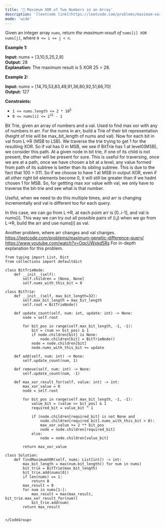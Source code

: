 ```yaml
---
title: '🧀 Maximum XOR of Two Numbers in an Array'
description: '[leetcode link](https://leetcode.com/problems/maximum-xor-of-two-numbers-in-an-array/description/)'
mode: 'wide'
---
```

<Tabs>
  <Tab title="Question" icon="circle-question" iconType="regular">
    <Card>
      <p>Given an integer array <code>nums</code>, return <em>the maximum result of </em><code>nums[i] XOR nums[j]</code>, where <code>0 &lt;= i &lt;= j &lt; n</code>.</p>   <p><strong class="example">Example 1:</strong></p>   <strong>Input:</strong> nums = [3,10,5,25,2,8] <br/> <strong>Output:</strong> 28 <br/> <strong>Explanation:</strong> The maximum result is 5 XOR 25 = 28.   <p><strong class="example">Example 2:</strong></p>   <strong>Input:</strong> nums = [14,70,53,83,49,91,36,80,92,51,66,70] <br/> <strong>Output:</strong> 127    <p><strong>Constraints:</strong></p>  <ul>  <li><code>1 &lt;= nums.length &lt;= 2 * 10<sup>5</sup></code></li>  <li><code>0 &lt;= nums[i] &lt;= 2<sup>31</sup> - 1</code></li> </ul> 
    </Card>
  </Tab>
  <Tab title="Solution" icon="lightbulb" iconType="regular" >
    <Card>
      Bit Trie, given an array of numbers and a val. Used to find max xor with any of numbers in arr. For the nums in arr, build a Trie of their bit representation (height of trie will be max_bit_length of nums and val). Now for each bit in val from L-&gt;R (MSB to LSB). We traverse the trie trying to get 1 for the resulting XOR. So if val has 0 in MSB, we see if BitTrie has 1 at level0(MSB), we consider this path. At a given node in bit trie, if one of its child is not present, the other will be present for sure. This is useful for traversing, once we are at a path, once we have chosen a bit at a level, any value formed from path of its subtree is better than its sibling subtree. This is due to the fact that 100 &gt; 011. So if we choose to have 1 at MSB in output XOR, even if all other right bit elements become 0, it will still be greater than if we hadnt chosen 1 for MSB. So, for gettting max xor value with val, we only have to traverse the bit-trie and see what is that number. 


Useful, when we need to do this multiple times, and arr is changing incrementally and val is different too for each query.

In this case, we can go from L-&gt;R, at each point arr is [0..i-1], and val is nums[i]. This way we can try out all possible pairs of (i,j) when we go from L-&gt;R, build the arr and use nums[i] as val.

Another problem, where arr changes and val changes.
https://leetcode.com/problems/maximum-genetic-difference-query/ 
https://www.youtube.com/watch?v=OqcUWxkd5Rs For in-depth explanation for this problem.
    </Card>
  <Expandable title="code">
    <CodeGroup dropdown>
```python3 title="Maximum XOR of Two Numbers in an Array" lines
from typing import List, Dict
from collections import defaultdict

class BitTrieNode:
    def __init__(self):
        self.children = [None, None]
        self.nums_with_this_bit = 0

class BitTrie:
    def __init__(self, max_bit_length=32):
        self.max_bit_length = max_bit_length
        self.root = BitTrieNode()
    
    def update_count(self, num: int, update: int) -> None:
        node = self.root
        
        for bit_pos in range(self.max_bit_length, -1, -1):
            bit = (num >> bit_pos) & 1
            if node.children[bit] is None:
                node.children[bit] = BitTrieNode()
            node = node.children[bit]
            node.nums_with_this_bit += update
    
    def add(self, num: int) -> None:
        self.update_count(num, 1)
    
    def remove(self, num: int) -> None:
        self.update_count(num, -1)
    
    def max_xor_result_for(self, value: int) -> int:
        max_xor_value = 0
        node = self.root
        
        for bit_pos in range(self.max_bit_length, -1, -1):
            value_bit = (value >> bit_pos) & 1
            required_bit = value_bit ^ 1
            
            if (node.children[required_bit] is not None and 
                node.children[required_bit].nums_with_this_bit > 0):
                max_xor_value += 2 ** bit_pos
                node = node.children[required_bit]
            else:
                node = node.children[value_bit]
                
        return max_xor_value

class Solution:
    def findMaximumXOR(self, nums: List[int]) -> int:
        max_bit_length = max(num.bit_length() for num in nums)
        bit_trie = BitTrie(max_bit_length)
        bit_trie.add(nums[0])
        if len(nums) == 1:
            return 0
        max_result = 0
        for num in nums[1:]:
            max_result = max(max_result, bit_trie.max_xor_result_for(num))
            bit_trie.add(num)
        return max_result
                
```
    </CodeGroup>
  </Expandable>
  </Tab>
</Tabs>